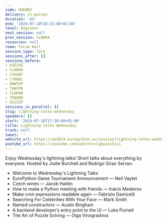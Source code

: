 ```yaml
---
code: HAEWRZ
delivery: in-person
duration: '45'
end: '2024-07-10T18:15:00+02:00'
level: beginner
next_session: null
prev_session: CLNN9A
resources: null
room: Forum Hall
session_type: Talk
sessions_after: []
sessions_before:
- A3E3XE
- CLNN9A
- CVXAB7
- LYNADL
- NNWTXP
- TAW7PN
- TLHPWB
- TPNQRM
- U3JZZP
sessions_in_parallel: []
slug: lightning-talks-wednesday
speakers: []
start: '2024-07-10T17:30:00+02:00'
title: Lightning talks Wednesday
track: null
tweet: ''
website_url: https://ep2024.europython.eu/session/lightning-talks-wednesday
youtube_url: https://youtube.com/watch?v=CgbpaoikjLs
---
```


Enjoy Wednesday's lightning talks! Short talks about everything by everyone. Hosted by Jodie Burchell and Rodrigo Girao Serrao:

- Welcome to Wednesday's Lightning Talks
- EuroPython Game Tournament Announcement — Neil Vaytet
- Czech wines — Jacob Hallén
- How to make a Python meeting with friends — Inácio Medeiros
- Make cron expressions readable again — Fabrizio Damicelli
- Searching For Celebrities With Your Face — Mark Smith
- Named constructors — Austin Bingham
- A backend developer’s entry point to the UI — Luke Purnell
- The Art of Puzzle Solving — Olga Vinogradova
